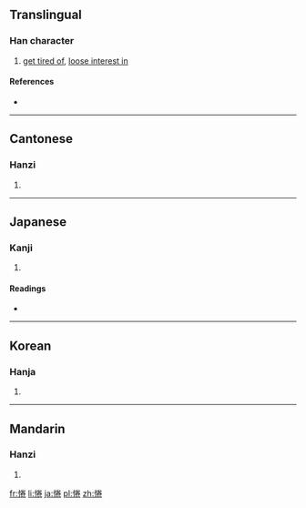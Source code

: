 ==Translingual==

===Han character===
{{Han char|rn=61|rad=心|as=08|sn=11|four=9901<sub>2</sub>|canj=心火手山 (PFQU)}}

# [[get tired of]], [[loose interest in]]

====References====
* {{Han ref|kx=0390.400|dkj=10795|dj=0725.080|hdz=42318.130|uh=60D3|ud=24787|bh=D557|bd=54615}}

----

==Cantonese==

===Hanzi===
{{yue-hanzi|jyut=|y=kyun4}}

# {{defn|lang=yue|sort=心08}}

----

==Japanese==

===Kanji===
{{ja-kanji|grade=|rs=心08}}

# {{defn|lang=ja|sort=心08}}

====Readings====
* {{ja-readings|on=[[けん]] (ken)|kun=[[うむ]] (umu)}}

----

==Korean==

===Hanja===
{{ko-hanja|hangeul=[[권]]|eumhun=|rv=gwon|mr=kwŏn|y=kwen}}

# {{defn|lang=ko|sort=心08}}

----

==Mandarin==

===Hanzi===
{{cmn-hanzi|pin=[[quán]] ([[quan2]])|wg=ch'üan<sup>2</sup>}}

# {{defn|lang=cmn|sort=心08}}

[[fr:惓]]
[[li:惓]]
[[ja:惓]]
[[pl:惓]]
[[zh:惓]]